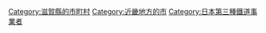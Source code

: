 {{Commonscat|Koka, Shiga}}
{{Catmore}}

{{DEFAULTSORT:Koka-shi}}
[[Category:滋賀縣的市町村|Category:滋賀縣的市町村]]
[[Category:近畿地方的市|Category:近畿地方的市]]
[[Category:日本第三種鐵道事業者|Category:日本第三種鐵道事業者]]
